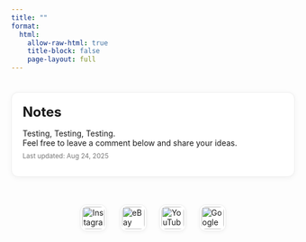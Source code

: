 ```yaml
---
title: ""
format:
  html:
    allow-raw-html: true
    title-block: false
    page-layout: full
---
```


<!-- lock -->
<script>
  (function () {
    const PASSWORD = "mimacuowu";   

    const input = prompt("🔒 Access Restricted\nEnter access code:");
    if (input === PASSWORD) {
      return; // ✅ 正确 → 显示页面内容
    }
    // ❌ 错误 → 清空并跳转
    alert("❌ Access denied.");
    location.href = "/";  
    document.write("");   
  })();
</script>


<style>
  .ww-card {
    max-width: 680px;
    margin: 2.2rem auto;
    padding: 1.25rem 1.2rem;
    border: 1px solid #eee;
    border-radius: 12px;
    box-shadow: 0 2px 10px rgba(0,0,0,0.05);
    background: #fff;
  }
  .ww-card h2 {
    margin: 0 0 .9rem;
    font-weight: 700;
    font-size: 1.5rem;
  }
  .ww-card p { margin: .55rem 0; }
  .ww-muted { color: #777; }

  .ww-social {
    display: flex;
    justify-content: center;
    align-items: center;
    gap: 1.4rem;
    margin: 2rem 0 1.25rem;
  }
  .ww-social a {
    display: inline-flex;
    align-items: center;
    justify-content: center;
    width: 46px;
    height: 46px;
    border-radius: 12px;
    background: #fff;
    border: 1px solid #eee;
    box-shadow: 0 2px 6px rgba(0,0,0,0.04);
    transition: transform .18s ease, box-shadow .18s ease;
  }
  .ww-social a:hover {
    transform: translateY(-2px) scale(1.06);
    box-shadow: 0 6px 14px rgba(0,0,0,0.08);
  }
  .ww-social a img {
    width: 40px;
    height: 40px;
    object-fit: contain;
    border-radius: 8px;
    display: block;
  }
  @media (prefers-reduced-motion: reduce) {
    .ww-social a,
    .ww-social a:hover { transition: none; transform: none; }
  }
</style>

<div class="ww-card">
  <h2>Notes</h2>
  <p>Testing, Testing, Testing.  
  Feel free to leave a comment below and share your ideas.</p>
  <small class="ww-muted">Last updated: Aug 24, 2025</small>
</div>

<div class="ww-social" aria-label="social links">
  <a href="https://instagram.com/lywww88" target="_blank" rel="noopener" aria-label="Instagram">
    <img src="https://cdn-icons-png.flaticon.com/512/2111/2111463.png" alt="Instagram" loading="lazy" referrerpolicy="no-referrer">
  </a>

  <a href="https://www.ebay.com/usr/w_shoppp" target="_blank" rel="noopener" aria-label="eBay">
    <img src="https://cdn.iconscout.com/icon/free/png-256/free-ebay-logo-icon-svg-png-download-2944843.png?f=webp" alt="eBay" loading="lazy" referrerpolicy="no-referrer">
  </a>

  <a href="https://youtube.com/" target="_blank" rel="noopener" aria-label="YouTube">
    <img src="https://cdn-icons-png.flaticon.com/512/1384/1384060.png" alt="YouTube" loading="lazy" referrerpolicy="no-referrer">
  </a>

  <a href="https://photos.google.com/" target="_blank" rel="noopener" aria-label="Google Photos">
    <img src="https://www.google.com/photos/about/static/images/ui/logo-photos.png" alt="Google Photos" loading="lazy" referrerpolicy="no-referrer">
  </a>
</div>

<!-- 💬 Giscus -->
<div id="comments">
  <script src="https://giscus.app/client.js"
      data-repo="lywww88/lywww88.github.io"
      data-repo-id="R_kgDONwfB9w"
      data-category="General"
      data-category-id="DIC_kwDONwfB984CuiuO"
      data-mapping="pathname"
      data-reactions-enabled="1"
      data-emit-metadata="0"
      data-input-position="bottom"
      data-theme="light"
      crossorigin="anonymous"
      async>
  </script>
</div>

<script>
  document.querySelectorAll('.ww-social a').forEach(a => {
    a.addEventListener('mousedown', () => a.style.transform = 'translateY(0) scale(0.92)');
    ['mouseup','mouseleave'].forEach(ev =>
      a.addEventListener(ev, () => a.style.transform = ''));
  });
</script>
